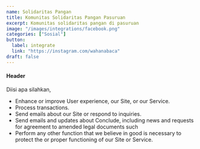 ```yaml
---
name: Solidaritas Pangan
title: Komunitas Solidaritas Pangan Pasuruan
excerpt: Komunitas solidaritas pangan di pasuruan
image: "/images/integrations/facebook.png"
categories: ["Sosial"]
button:
  label: integrate
  link: "https://instagram.com/wahanabaca"
draft: false
---
```


#### Header

Diisi apa silahkan,

- Enhance or improve User experience, our Site, or our Service.
- Process transactions.
- Send emails about our Site or respond to inquiries.
- Send emails and updates about Conclude, including news and
  requests for agreement to amended legal documents such
- Perform any other function that we believe in good is necessary
  to protect the or proper functioning of our Site or Service.
